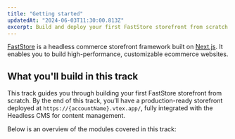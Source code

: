 ```yaml
---
title: "Getting started"
updatedAt: "2024-06-03T11:30:00.813Z"
excerpt: Build and deploy your first FastStore storefront from scratch.
---
```


[FastStore](https://developers.vtex.com/docs/guides/faststore) is a headless commerce storefront framework built on [Next.js](https://nextjs.org/). It enables you to build high-performance, customizable ecommerce websites.

## What you'll build in this track

This track guides you through building your first FastStore storefront from scratch. By the end of this track, you’ll have a production-ready storefront deployed at `https://{accountName}.vtex.app/`, fully integrated with the Headless CMS for content management.

Below is an overview of the modules covered in this track:

<Flex>
  <WhatsNextCard
    title="1. Setting up your environment"
    description="Prepare your development environment and VTEX account with all required tools, apps, and configurations before starting your FastStore project."
    linkTo="https://developers.vtex.com/docs/guides/faststore/getting-started-requirements"
    linkTitle="See more"
  />
  <WhatsNextCard
    title="2. Starting a new FastStore project"
    description="Use the WebOps app onboarding flow to create your FastStore project. It automatically sets up a GitHub repository and provides a live preview of your site."
    linkTo="https://developers.vtex.com/docs/guides/faststore/1-onboarding-starting-the-project"
    linkTitle="See more"
  />
  <WhatsNextCard
    title="3. Running the project locally"
    description="Run your FastStore project in a local development environment to preview changes in real time."
    linkTo="https://developers.vtex.com/docs/guides/faststore/getting-started-2-setting-up-the-project"
    linkTitle="See more"
  />
  <WhatsNextCard
    title="4. Understanding the project structure"
    description="Learn how the FastStore project is organized, including its main directories, configurations, and code architecture."
    linkTo="https://developers.vtex.com/docs/guides/faststore/getting-started-3-faststore-project-structure"
    linkTitle="See more"
  />
  <WhatsNextCard
    title="5. Integrating your project with the Headless CMS"
    description="Connect your FastStore project with the Headless CMS to manage and publish your store’s content efficiently."
    linkTo="https://developers.vtex.com/docs/guides/faststore/getting-started-5-integrating-with-the-headless-cms"
    linkTitle="See more"
  />
  <WhatsNextCard
    title="6. Next steps"
    description="Discover additional resources and best practices to optimize your store’s performance and user experience."
    linkTo="https://developers.vtex.com/docs/guides/faststore/getting-started-4-next-steps"
    linkTitle="See more"
  />
</Flex>
